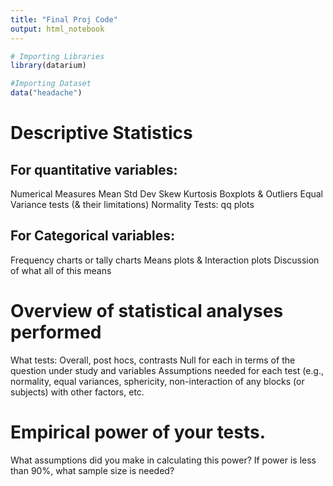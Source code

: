 ```yaml
---
title: "Final Proj Code"
output: html_notebook
---
```


```r
# Importing Libraries 
library(datarium)
```

```r
#Importing Dataset 
data("headache")
```

# Descriptive Statistics 

## For quantitative variables:
  Numerical Measures
  Mean
  Std Dev
  Skew
  Kurtosis
  Boxplots & Outliers
  Equal Variance tests (& their limitations)
  Normality Tests: qq plots

## For Categorical variables:
  Frequency charts or tally charts
  Means plots & Interaction plots
  Discussion of what all of this means

# Overview of statistical analyses performed
  What tests: Overall, post hocs, contrasts
  Null for each in terms of the question under study and variables
  Assumptions needed for each test (e.g., normality, equal variances, sphericity, non-interaction of     any blocks (or subjects) with other factors, etc.
  
# Empirical power of your tests. 
  What assumptions did you make in calculating this power?
  If power is less than 90%, what sample size is needed?

